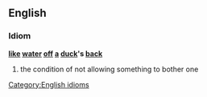 ==English==
===Idiom===
'''[[like]] [[water]] [[off]] [[a]] [[duck]]'s [[back]]'''
#the condition of not allowing something to bother one

[[Category:English idioms]]

{{en-attention}}